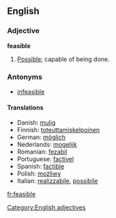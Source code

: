 ==English==
=== Adjective ===
[[Category:English adjectives]]
'''feasible'''
#[[Possible]]; capable of being done.

===Antonyms===
*[[infeasible]]

==== Translations ====
*Danish: [[mulig]]
*Finnish: [[toteuttamiskelpoinen]]
*German: [[möglich]]
*Nederlands: [[mogelijk]]
*Romanian: [[fezabil]]
*Portuguese: [[factível]]
*Spanish: [[factible]]
*Polish: [[możliwy]]
*Italian: [[realizzabile]], [[possibile]]

[[fr:feasible]]